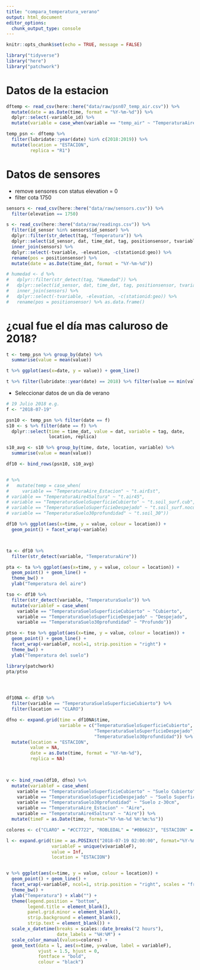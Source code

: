 ```yaml
---
title: "compara_temperatura_verano"
output: html_document
editor_options: 
  chunk_output_type: console
---
```


```r
knitr::opts_chunk$set(echo = TRUE, message = FALSE)
```

```r
library("tidyverse")
library("here")
library("patchwork")
```

# Datos de la estacion 
 
```r
dftemp <- read_csv(here::here("data/raw/psn07_temp_air.csv")) %>% 
  mutate(date = as.Date(time, format = "%Y-%m-%d")) %>% 
  dplyr::select(-variable_id) %>% 
  mutate(variable = case_when(variable == "temp_air" ~ "TemperaturaAire_Estacion"))

temp_psn <- dftemp %>% 
  filter(lubridate::year(date) %in% c(2018:2019)) %>% 
  mutate(location = "ESTACION", 
         replica = "R1")

```


# Datos de sensores 
- remove sensores con status elevation = 0 
- filter cota 1750 
```r
sensors <- read_csv(here::here("data/raw/sensors.csv")) %>% 
  filter(elevation == 1750)

s <- read_csv(here::here("data/raw/readings.csv")) %>% 
  filter(id_sensor %in% sensors$id_sensor) %>% 
  dplyr::filter(str_detect(tag, "Temperatura")) %>% 
  dplyr::select(id_sensor, dat, time_dat, tag, positionsensor, tvariable) %>% 
  inner_join(sensors) %>% 
  dplyr::select(-tvariable, -elevation, -c(stationid:geo)) %>% 
  rename(pos = positionsensor) %>% 
  mutate(date = as.Date(time_dat, format = "%Y-%m-%d")) 

# humedad <- d %>% 
#   dplyr::filter(str_detect(tag, "Humedad")) %>% 
#   dplyr::select(id_sensor, dat, time_dat, tag, positionsensor, tvariable) %>% 
#   inner_join(sensors) %>% 
#   dplyr::select(-tvariable, -elevation, -c(stationid:geo)) %>% 
#   rename(pos = positionsensor) %>% as.data.frame()

```


# ¿cual fue el día mas caluroso de 2018? 
```r
t <- temp_psn %>% group_by(date) %>%
  summarise(value = mean(value)) 

t %>% ggplot(aes(x=date, y = value)) + geom_line()

t %>% filter(lubridate::year(date) == 2018) %>% filter(value == min(value))

```


- Seleccionar datos de un día de verano 
```r
# 19 Julio 2018 e.g.
f <- "2018-07-19"

psn10 <- temp_psn %>% filter(date == f) 
s10 <- s %>% filter(date == f) %>% 
  dplyr::select(time = time_dat, value = dat, variable = tag, date, 
                location, replica)

s10_avg <- s10 %>% group_by(time, date, location, variable) %>% 
  summarise(value = mean(value))

df10 <- bind_rows(psn10, s10_avg)


# %>% 
#   mutate(temp = case_when(
#     variable == "TemperaturaAire_Estacion" ~ "t.airEst",
# variable == "TemperaturaAire45altura" ~ "t.air45",
# variable == "TemperaturaSueloSuperficieCubierto" ~ "t.soil_surf.cub",
# variable == "TemperaturaSueloSuperficieDespejado" ~ "t.soil_surf.nocub",
# variable == "TemperaturaSuelo30profundidad" ~ "t.soil_30"))

df10 %>% ggplot(aes(x=time, y = value, colour = location)) + 
  geom_point() + facet_wrap(~variable)



ta <- df10 %>% 
  filter(str_detect(variable, "TemperaturaAire")) 

pta <- ta %>% ggplot(aes(x=time, y = value, colour = location)) + 
  geom_point() + geom_line() + 
  theme_bw() + 
  ylab("Temperatura del aire") 

tso <- df10 %>% 
  filter(str_detect(variable, "TemperaturaSuelo")) %>% 
  mutate(variableF = case_when(
    variable == "TemperaturaSueloSuperficieCubierto" ~ "Cubierto",
    variable == "TemperaturaSueloSuperficieDespejado" ~ "Despejado",
    variable == "TemperaturaSuelo30profundidad" ~ "Profundo"))

ptso <- tso %>% ggplot(aes(x=time, y = value, colour = location)) + 
  geom_point() + geom_line() + 
  facet_wrap(~variableF, ncol=1, strip.position = "right") + 
  theme_bw() +
  ylab("Temperatura del suelo")

library(patchwork)
pta/ptso




df10NA <- df10 %>% 
  filter(variable == "TemperaturaSueloSuperficieCubierto") %>% 
  filter(location == "CLARO") 

dfno <- expand.grid(time = df10NA$time, 
                    variable = c("TemperaturaSueloSuperficieCubierto",
                                 "TemperaturaSueloSuperficieDespejado",
                                 "TemperaturaSuelo30profundidad")) %>% 
  mutate(location = "ESTACION", 
         value = NA, 
         date = as.Date(time, format = "%Y-%m-%d"),
         replica = NA)
         


v <- bind_rows(df10, dfno) %>% 
  mutate(variableF = case_when(
    variable == "TemperaturaSueloSuperficieCubierto" ~ "Suelo Cubierto",
    variable == "TemperaturaSueloSuperficieDespejado" ~ "Suelo Superficie",
    variable == "TemperaturaSuelo30profundidad" ~ "Suelo z-30cm", 
    variable == "TemperaturaAire_Estacion" ~ "Aire", 
    variable == "TemperaturaAire45altura" ~ "Aire")) %>% 
  mutate(timeF = as.Date(time, format="%Y-%m-%d %H:%m:%s"))

colores <- c("CLARO" = "#CC7722", "ROBLEDAL" = "#0B6623", "ESTACION" = "black")

l <- expand.grid(time = as.POSIXct("2018-07-19 02:00:00", format="%Y-%m-%d %H:%M:%S"),
                 variableF = unique(v$variableF),
                 value = Inf, 
                 location = "ESTACION")


v %>% ggplot(aes(x=time, y = value, colour = location)) + 
  geom_point() + geom_line() + 
  facet_wrap(~variableF, ncol=1, strip.position = "right", scales = "free_y") + 
  theme_bw() +
  ylab("Temperatura") + xlab("") + 
  theme(legend.position = "bottom",
        legend.title = element_blank(), 
        panel.grid.minor = element_blank(), 
        strip.background = element_blank(), 
        strip.text = element_blank()) + 
  scale_x_datetime(breaks = scales::date_breaks("2 hours"),
                   date_labels = "%H:%M") + 
  scale_color_manual(values=colores) +
  geom_text(data = l, aes(x=time, y=value, label = variableF),
            vjust = 1.5, hjust = 0,
            fontface = "bold", 
            colour = "black")

```
 










